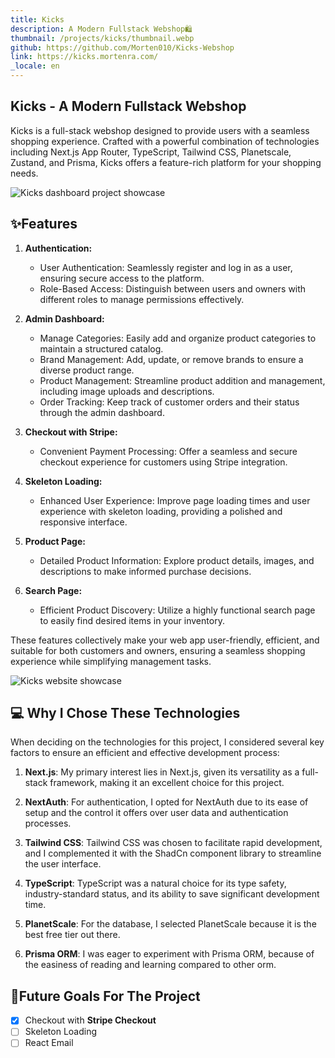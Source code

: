 ```yaml
---
title: Kicks
description: A Modern Fullstack Webshop🛍️
thumbnail: /projects/kicks/thumbnail.webp
github: https://github.com/Morten010/Kicks-Webshop
link: https://kicks.mortenra.com/
_locale: en
---
```


## Kicks - A Modern Fullstack Webshop

Kicks is a full-stack webshop designed to provide users with a seamless shopping experience. Crafted with a powerful combination of technologies including Next.js App Router, TypeScript, Tailwind CSS, Planetscale, Zustand, and Prisma, Kicks offers a feature-rich platform for your shopping needs.

![Kicks dashboard project showcase](/projects/kicks/showcase.webp)

## ✨Features

1. **Authentication:**
   - User Authentication: Seamlessly register and log in as a user, ensuring secure access to the platform.
   - Role-Based Access: Distinguish between users and owners with different roles to manage permissions effectively.

2. **Admin Dashboard:**
   - Manage Categories: Easily add and organize product categories to maintain a structured catalog.
   - Brand Management: Add, update, or remove brands to ensure a diverse product range.
   - Product Management: Streamline product addition and management, including image uploads and descriptions.
   - Order Tracking: Keep track of customer orders and their status through the admin dashboard.

3. **Checkout with Stripe:**
   - Convenient Payment Processing: Offer a seamless and secure checkout experience for customers using Stripe integration.
   
4. **Skeleton Loading:**
   - Enhanced User Experience: Improve page loading times and user experience with skeleton loading, providing a polished and responsive interface.

5. **Product Page:**
   - Detailed Product Information: Explore product details, images, and descriptions to make informed purchase decisions.

6. **Search Page:**
   - Efficient Product Discovery: Utilize a highly functional search page to easily find desired items in your inventory.

These features collectively make your web app user-friendly, efficient, and suitable for both customers and owners, ensuring a seamless shopping experience while simplifying management tasks.

![Kicks website showcase](/projects/kicks/showcase2.webp)

## 💻 Why I Chose These Technologies

When deciding on the technologies for this project, I considered several key factors to ensure an efficient and effective development process:

1. **Next.js**: My primary interest lies in Next.js, given its versatility as a full-stack framework, making it an excellent choice for this project.

2. **NextAuth**: For authentication, I opted for NextAuth due to its ease of setup and the control it offers over user data and authentication processes.

3. **Tailwind CSS**: Tailwind CSS was chosen to facilitate rapid development, and I complemented it with the ShadCn component library to streamline the user interface.

4. **TypeScript**: TypeScript was a natural choice for its type safety, industry-standard status, and its ability to save significant development time.

5. **PlanetScale**: For the database, I selected PlanetScale because it is the best free tier out there.

6. **Prisma ORM**: I was eager to experiment with Prisma ORM, because of the easiness of reading and learning compared to other orm.

## 🚀Future Goals For The Project
- [x] Checkout with **Stripe Checkout**
- [ ] Skeleton Loading
- [ ] React Email
